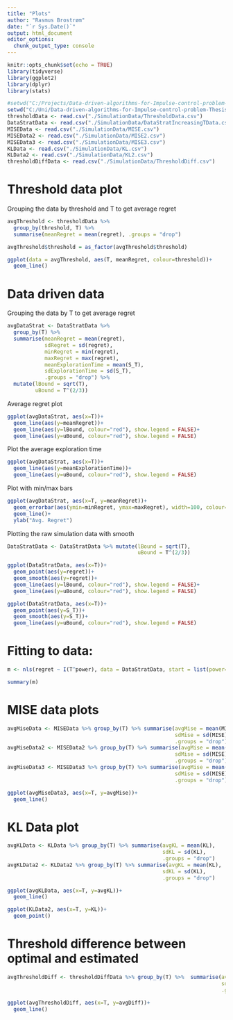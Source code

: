 ```yaml
---
title: "Plots"
author: "Rasmus Brostrøm"
date: "`r Sys.Date()`"
output: html_document
editor_options: 
  chunk_output_type: console
---
```


```r
knitr::opts_chunk$set(echo = TRUE)
library(tidyverse)
library(ggplot2)
library(dplyr)
library(stats)
```

```r
#setwd("C:/Projects/Data-driven-algorithms-for-Impulse-control-problem-Thesis")
setwd("C:/Uni/Data-driven-algorithms-for-Impulse-control-problem-Thesis")
thresholdData <- read.csv("./SimulationData/ThresholdData.csv")
DataStratData <- read.csv("./SimulationData/DataStratIncreasingTData.csv")
MISEData <- read.csv("./SimulationData/MISE.csv")
MISEData2 <- read.csv("./SimulationData/MISE2.csv")
MISEData3 <- read.csv("./SimulationData/MISE3.csv")
KLData <- read.csv("./SimulationData/KL.csv")
KLData2 <- read.csv("./SimulationData/KL2.csv")
thresholdDiffData <- read.csv("./SimulationData/ThresholdDiff.csv")
```


# Threshold data plot

Grouping the data by threshold and T to get average regret
```r
avgThreshold <- thresholdData %>%
  group_by(threshold, T) %>%
  summarise(meanRegret = mean(regret), .groups = "drop")

avgThreshold$threshold = as_factor(avgThreshold$threshold)
```

```r
ggplot(data = avgThreshold, aes(T, meanRegret, colour=threshold))+
  geom_line()
```

# Data driven data

Grouping the data by T to get average regret
```r
avgDataStrat <- DataStratData %>% 
  group_by(T) %>% 
  summarise(meanRegret = mean(regret),
            sdRegret = sd(regret),
            minRegret = min(regret),
            maxRegret = max(regret),
            meanExplorationTime = mean(S_T),
            sdExplorationTime = sd(S_T),
            .groups = "drop") %>% 
  mutate(lBound = sqrt(T),
         uBound = T^(2/3))
```

Average regret plot
```r
ggplot(avgDataStrat, aes(x=T))+
  geom_line(aes(y=meanRegret))+
  geom_line(aes(y=lBound, colour="red"), show.legend = FALSE)+
  geom_line(aes(y=uBound, colour="red"), show.legend = FALSE)
```

Plot the average exploration time
```r
ggplot(avgDataStrat, aes(x=T))+
  geom_line(aes(y=meanExplorationTime))+
  geom_line(aes(y=uBound, colour="red"), show.legend = FALSE)
```

Plot with min/max bars
```r
ggplot(avgDataStrat, aes(x=T, y=meanRegret))+
  geom_errorbar(aes(ymin=minRegret, ymax=maxRegret), width=100, colour="red")+
  geom_line()+
  ylab("Avg. Regret")
```


Plotting the raw simulation data with smooth
```r
DataStratData <- DataStratData %>% mutate(lBound = sqrt(T),
                                          uBound = T^(2/3))
```

```r
ggplot(DataStratData, aes(x=T))+
  geom_point(aes(y=regret))+
  geom_smooth(aes(y=regret))+
  geom_line(aes(y=lBound, colour="red"), show.legend = FALSE)+
  geom_line(aes(y=uBound, colour="red"), show.legend = FALSE)
```

```r
ggplot(DataStratData, aes(x=T))+
  geom_point(aes(y=S_T))+
  geom_smooth(aes(y=S_T))+
  geom_line(aes(y=uBound, colour="red"), show.legend = FALSE)
```


# Fitting to data:
```r
m <- nls(regret ~ I(T^power), data = DataStratData, start = list(power=1), trace = T)
```

```r
summary(m)
```


# MISE data plots
```r
avgMiseData <- MISEData %>% group_by(T) %>% summarise(avgMise = mean(MISE),
                                                      sdMise = sd(MISE),
                                                      .groups = "drop")
avgMiseData2 <- MISEData2 %>% group_by(T) %>% summarise(avgMise = mean(MISE),
                                                      sdMise = sd(MISE),
                                                      .groups = "drop")
avgMiseData3 <- MISEData3 %>% group_by(T) %>% summarise(avgMise = mean(MISE),
                                                      sdMise = sd(MISE),
                                                      .groups = "drop")
```


```r
ggplot(avgMiseData3, aes(x=T, y=avgMise))+
  geom_line()
```

# KL Data plot
```r
avgKLData <- KLData %>% group_by(T) %>% summarise(avgKL = mean(KL),
                                                  sdKL = sd(KL),
                                                  .groups = "drop")
avgKLData2 <- KLData2 %>% group_by(T) %>% summarise(avgKL = mean(KL),
                                                  sdKL = sd(KL),
                                                  .groups = "drop")
```

```r
ggplot(avgKLData, aes(x=T, y=avgKL))+
  geom_line()
```

```r
ggplot(KLData2, aes(x=T, y=KL))+
  geom_point()
```

# Threshold difference between optimal and estimated
```r
avgThresholdDiff <- thresholdDiffData %>% group_by(T) %>%  summarise(avgDiff = mean(SquareDiff),
                                                                     sdDiff = sd(SquareDiff),
                                                                     .groups = "drop")
```

```r
ggplot(avgThresholdDiff, aes(x=T, y=avgDiff))+
  geom_line()
```


